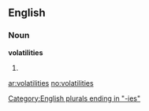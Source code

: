 ==English==

===Noun===
'''volatilities'''

# {{plural of|[[volatility]]}}

[[Category:English plurals ending in "-ies"]]

[[ar:volatilities]]
[[no:volatilities]]
